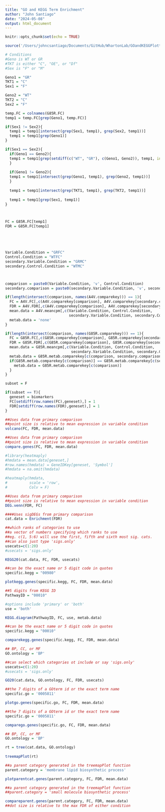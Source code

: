 ```yaml
---
title: "GO and KEGG Term Enrichment"
author: "John Santiago"
date: "2024-05-08"
output: html_document
---
```


```r
knitr::opts_chunk$set(echo = TRUE)
```

```r

source('/Users/johncsantiago/Documents/GitHub/WhartonLab/GOandKEGGPlottingFunctions.R')

```


```r

# Conditions
#Geno is WT or GR
#TKT is either "C", "OE", or "Df"
#Sex is "F" or "M"

Geno1 = "GR"
TKT1 = "C"
Sex1 = "F"

Geno2 = "WT"
TKT2 = "C"
Sex2 = "F"

temp.FC = colnames(G85R.FC)
temp1 = temp.FC[grep(Geno1, temp.FC)]

if(Sex1 != Sex2){
  temp1 = temp1[intersect(grep(Sex1, temp1), grep(Sex2, temp1))]
  temp1 = temp1[grep(Geno1)]
}

if(Sex1 == Sex2){
  if(Geno1 == Geno2){
  temp1 = temp1[grep(setdiff(c("WT", "GR"), c(Geno1, Geno2)), temp1, invert = T)]
  }
  
  if(Geno1 != Geno2){
  temp1 = temp1[intersect(grep(Geno1, temp1), grep(Geno2, temp1))]
  }
  
  temp1 = temp1[intersect(grep(TKT1, temp1), grep(TKT2, temp1))]
  
  temp1 = temp1[grep(Sex1, temp1)]
}



FC = G85R.FC[temp1]
FDR = G85R.FC[temp1]





Variable.Condition = "GRFC" 
Control.Condition = "WTFC"
secondary.Variable.Condition = "GRMC"
secondary.Control.Condition = "WTMC"



comparison = paste0(Variable.Condition, 'v', Control.Condition)
secondary.comparison = paste0(secondary.Variable.Condition, 'v', secondary.Control.Condition)

if(length(intersect(comparison, names(A4V.comparekey))) == 1){
  FC = A4V.FC[,c(A4V.comparekey[comparison], A4V.comparekey[secondary.comparison])]
  FDR = A4V.FDR[,c(A4V.comparekey[comparison], A4V.comparekey[secondary.comparison])]
  mean.data = A4V.meancpm[,c(Variable.Condition, Control.Condition, 
                             secondary.Variable.Condition, secondary.Control.Condition)]
  metab.data = 'none'
}

if(length(intersect(comparison, names(G85R.comparekey))) == 1){
  FC = G85R.FC[,c(G85R.comparekey[comparison], G85R.comparekey[secondary.comparison])]
  FDR = G85R.FDR[,c(G85R.comparekey[comparison], G85R.comparekey[secondary.comparison])]
  mean.data = G85R.meancpm[,c(Variable.Condition, Control.Condition, 
                              secondary.Variable.Condition, secondary.Control.Condition)]
  metab.data = G85R.metab.comparekey[c(comparison, secondary.comparison)]
  if(G85R.metab.comparekey[c(comparison)] == G85R.metab.comparekey[c(secondary.comparison)]){
    metab.data = G85R.metab.comparekey[c(comparison)]
  }
}

subset = F

if(subset == T){
  geneset = biomarkers
  FC[setdiff(row.names(FC),geneset),] = 1 
  FDR[setdiff(row.names(FDR),geneset),] = 1 
}

```


```r

##Uses data from primary comparison
##point size is relative to mean expression in variable condition
volcano(FC, FDR, mean.data)

```


```r

##Uses data from primary comparison
##point size is relative to mean expression in variable condition
compare.genes(FC, FDR, mean.data)

```


```r
#library(heatmaply)
#hmdata = mean.data[geneset,]
#row.names(hmdata) = GeneIDKey[geneset, 'Symbol']
#hmdata = na.omit(hmdata)

#heatmaply(hmdata,
#          scale = 'row',
#          Colv = F)

```


```r

##Uses data from primary comparison
##point size is relative to mean expression in variable condition
DEG.venn(FDR, FC)

```

```r

####Uses sigDEGs from primary comparison
cat.data = Enrichment(FDR)

```


```r


##which ranks of categories to use
##a vector of numbers specifying which ranks to use
##eg. c(1, 5:6) will use the first, fifth and sixth most sig. cats.
##can also just type 'sigs.only' 
usecats=c(1:20)
#usecats = 'sigs.only'  

KEGG20(cat.data, FC, FDR, usecats)

```


```r

##can be the exact name or 5 digit code in quotes
specific.kegg = "00980"

plotkegg.genes(specific.kegg, FC, FDR, mean.data)

```


```r

##5 digits from KEGG ID
PathwayID = "00010"

#options include 'primary' or 'both'
use = 'both'

KEGG.diagram(PathwayID, FC, use, metab.data)

```


```r

##can be the exact name or 5 digit code in quotes
specific.kegg = "00010"

comparekegg.genes(specific.kegg, FC, FDR, mean.data)

```


```r

## BP, CC, or MF
GO.ontology = 'BP'

##can select which categories ot include or say 'sigs.only'
usecats=c(1:20)
#usecats = 'sigs.only'

GO20(cat.data, GO.ontology, FC, FDR, usecats)

```


```r

##the 7 digits of a GOterm id or the exact term name
specific.go = '0005811'

plotgo.genes(specific.go, FC, FDR, mean.data)

```


```r

##the 7 digits of a GOterm id or the exact term name
specific.go = '0005811'

comparego.genes(specific.go, FC, FDR, mean.data)

```


```r


## BP, CC, or MF
GO.ontology = 'BP'

rt = tree(cat.data, GO.ontology)
  
treemapPlot(rt)

```


```r

##a parent category generated in the treemapPlot function
parent.category = 'membrane lipid biosynthetic process'

plotparentcat.genes(parent.category, FC, FDR, mean.data)

```


```r

##a parent category generated in the treemapPlot function
##parent.category = 'small molecule biosynthetic process'

compareparent.genes(parent.category, FC, FDR, mean.data)
##dot size is relative to the max FDR of either condition


```  









